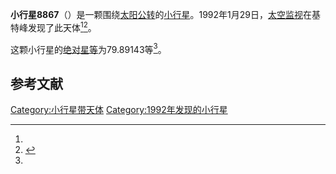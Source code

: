 {{Infobox planet
| bgcolour = #FFFFC0
| name = 8867 Tubbiolo
| symbol = 
| image = 
| caption = 
| discovery = yes
| discovery_ref = 
| discoverer = [[太空监视|太空监视]]
| discovery_site = [[基特峰|基特峰]] 
| discovered = 1992年1月29日
| designations = yes
| mp_name = 
| named_after = 
| alt_names = 1992 BF4/ 1978 EM10
| mp_category = [[主带小行星|主带小行星]]
| orbit_ref = <ref name="a">[http://ssd.jpl.nasa.gov/sbdb.cgi?sstr=8867 8867 Tubbiolo] {{Wayback|url=http://ssd.jpl.nasa.gov/sbdb.cgi?sstr=8867 |date=20140902121240 }}，小行星數據庫瀏覽器（JPL Small-Body Database Browser）－[[美国国家航空航天局|美国国家航空航天局]]喷气推进实验室</ref>
| epoch = 2456400.5 (2013年4月18日更新)
| aphelion = {{convert|2.9414742|AU|km|3|abbr=on|lk=out}}
| perihelion = {{convert|2.7956184|AU|km|3|abbr=on}}
| semimajor = {{convert|2.8685463|AU|km|3|abbr=on}}
| eccentricity = 0.0254233
| period = 1774.562184 [[日|日]]<br />4.86[[儒略年|儒略年]]
| avg_speed = 
| inclination = 2.35033
| asc_node = 38.91787
| mean_anomaly = 
| arg_peri = 79.89143
| satellites = 
| physical_characteristics = yes
| dimensions = 
| mass = 
| density = 
| surface_grav = 
| escape_velocity = 
| sidereal_day = 
| axial_tilt = 
| pole_ecliptic_lat = 
| pole_ecliptic_lon = 
| albedo = 
| temperatures= 
| temp_name1 = 
| mean_temp_1 = 
| max_temp_1 = 
| temp_name2 = 
| max_temp_2 = 
| spectral_type = 
| abs_magnitude = 79.89143
}}

'''小行星8867'''（{{lang-en|8867 Tubbiolo}}）是一颗围绕[[太阳|太阳]][[公转|公转]]的[[小行星|小行星]]。1992年1月29日，[[太空监视|太空监视]]在基特峰发现了此天体<ref name="a" /><ref>{{cite news|title=小行星列表|url=http://cfa-www.harvard.edu/iau/lists/NumberedMPs.txt|accessdate=2013-07-08|newspaper=哈佛大学|archive-date=2008-05-17|archive-url=https://web.archive.org/web/20080517010638/http://cfa-www.harvard.edu/iau/lists/NumberedMPs.txt|dead-url=no}}</ref>。

这颗小行星的[[绝对星等|绝对星等]]为79.89143等<ref name="a" />。

==参考文献==
{{reflist}}
{{Minor Planet Number|[[小行星8866|小行星8866]]|[[小行星8868|小行星8868]]}}

{{小天体}}

[[Category:小行星带天体|Category:小行星带天体]]
[[Category:1992年发现的小行星|Category:1992年发现的小行星]]

{{asteroid-stub}}